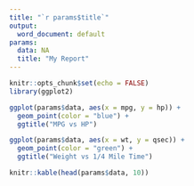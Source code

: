 ```yaml
---
title: "`r params$title`"
output: 
  word_document: default
params:
  data: NA
  title: "My Report"
---
```


```r
knitr::opts_chunk$set(echo = FALSE)
library(ggplot2)
```

```r
ggplot(params$data, aes(x = mpg, y = hp)) +
  geom_point(color = "blue") +
  ggtitle("MPG vs HP")
```

```r
ggplot(params$data, aes(x = wt, y = qsec)) +
  geom_point(color = "green") +
  ggtitle("Weight vs 1/4 Mile Time")

```

```r
knitr::kable(head(params$data, 10))
```



